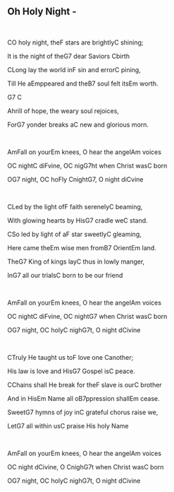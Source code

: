 ## Oh Holy Night - 
\
<p class='song show-chords'><span class='chord'>C</span>O holy night, the<span class='chord'>F</span> stars are brightly<span class='chord'>C</span> shining;</p>
<p class='song show-chords'>It is the night of the<span class='chord'>G7</span> dear Saviors <span class='chord'>C</span>birth</p>
<p class='song show-chords'><span class='chord'>C</span>Long lay the world in<span class='chord'>F</span> sin and error<span class='chord'>C</span> pining,</p>
<p class='song show-chords'>Till He a<span class='chord'>Em</span>ppeared and the<span class='chord'>B7</span> soul felt its<span class='chord'>Em</span> worth.</p>
<p class='song show-chords'> <span class='chord'>G7</span>                <span class='chord'>C</span>           </p>
<p class='song show-chords'><span class='chord'>A</span>hrill of hope, the weary soul rejoices,</p>
<p class='song show-chords'>For<span class='chord'>G7</span> yonder breaks a<span class='chord'>C</span> new and glorious morn.</p>
\
<p class='song show-chords'><span class='chord'>Am</span>Fall on your<span class='chord'>Em</span> knees, O hear the angel<span class='chord'>Am</span> voices</p>
<p class='song show-chords'>O<span class='chord'>C</span> night<span class='chord'>C</span> di<span class='chord'>F</span>vine, O<span class='chord'>C</span> nig<span class='chord'>G7</span>ht when Christ was<span class='chord'>C</span> born</p>
<p class='song show-chords'>O<span class='chord'>G7</span> night, O<span class='chord'>C</span> ho<span class='chord'>F</span>ly <span class='chord'>C</span>night<span class='chord'>G7</span>, O night di<span class='chord'>C</span>vine</p>
\
<p class='song show-chords'><span class='chord'>C</span>Led by the light of<span class='chord'>F</span> faith serenely<span class='chord'>C</span> beaming,</p>
<p class='song show-chords'>With glowing hearts by His<span class='chord'>G7</span> cradle we<span class='chord'>C</span> stand.</p>
<p class='song show-chords'><span class='chord'>C</span>So led by light of a<span class='chord'>F</span> star sweetly<span class='chord'>C</span> gleaming,</p>
<p class='song show-chords'>Here came the<span class='chord'>Em</span> wise men from<span class='chord'>B7</span> Orient<span class='chord'>Em</span> land.</p>
<p class='song show-chords'>The<span class='chord'>G7</span> King of kings lay<span class='chord'>C</span> thus in lowly manger,</p>
<p class='song show-chords'>In<span class='chord'>G7</span> all our trials<span class='chord'>C</span> born to be our friend</p>
\
<p class='song show-chords'><span class='chord'>Am</span>Fall on your<span class='chord'>Em</span> knees, O hear the angel<span class='chord'>Am</span> voices</p>
<p class='song show-chords'>O<span class='chord'>C</span> night<span class='chord'>C</span> di<span class='chord'>F</span>vine, O<span class='chord'>C</span> night<span class='chord'>G7</span> when Christ was<span class='chord'>C</span> born</p>
<p class='song show-chords'>O<span class='chord'>G7</span> night, O<span class='chord'>C</span> holy<span class='chord'>C</span> nigh<span class='chord'>G7</span>t, O night d<span class='chord'>C</span>ivine</p>
\
<p class='song show-chords'><span class='chord'>C</span>Truly He taught us to<span class='chord'>F</span> love one <span class='chord'>C</span>another;</p>
<p class='song show-chords'>His law is love and His<span class='chord'>G7</span> Gospel is<span class='chord'>C</span> peace.</p>
<p class='song show-chords'><span class='chord'>C</span>Chains shall He break for the<span class='chord'>F</span> slave is our<span class='chord'>C</span> brother</p>
<p class='song show-chords'>And in His<span class='chord'>Em</span> Name all o<span class='chord'>B7</span>ppression shall<span class='chord'>Em</span> cease.</p>
<p class='song show-chords'>Sweet<span class='chord'>G7</span> hymns of joy in<span class='chord'>C</span> grateful chorus raise we,</p>
<p class='song show-chords'>Let<span class='chord'>G7</span> all within us<span class='chord'>C</span> praise His holy Name</p>
\
<p class='song show-chords'><span class='chord'>Am</span>Fall on your<span class='chord'>Em</span> knees, O hear the angel<span class='chord'>Am</span> voices</p>
<p class='song show-chords'>O<span class='chord'>C</span> night d<span class='chord'>C</span>ivine, O <span class='chord'>C</span>nigh<span class='chord'>G7</span>t when Christ was<span class='chord'>C</span> born</p>
<p class='song show-chords'>O<span class='chord'>G7</span> night, O<span class='chord'>C</span> holy<span class='chord'>C</span> nigh<span class='chord'>G7</span>t, O night d<span class='chord'>C</span>ivine</p>
\
\
\
